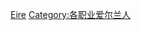 {{Commonscat|Engineers from Ireland}}

[[Category:各國籍工程师|Eire]]
[[Category:各职业爱尔兰人|Category:各职业爱尔兰人]]
